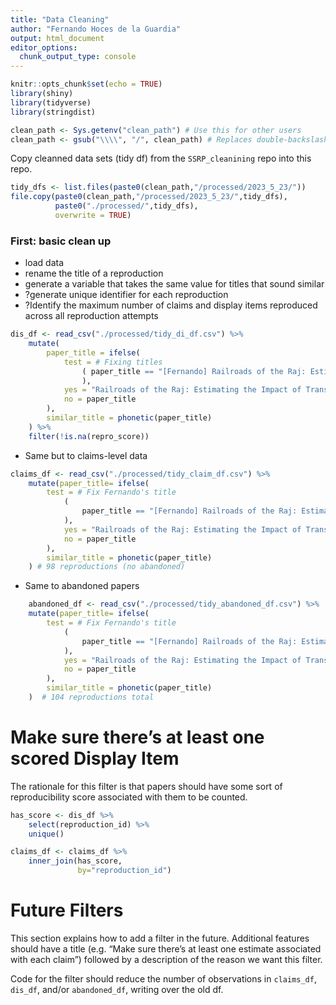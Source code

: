 ```yaml
---
title: "Data Cleaning"
author: "Fernando Hoces de la Guardia"
output: html_document
editor_options: 
  chunk_output_type: console
---
```


```r
knitr::opts_chunk$set(echo = TRUE)
library(shiny)
library(tidyverse)
library(stringdist)

clean_path <- Sys.getenv("clean_path") # Use this for other users
clean_path <- gsub("\\\\", "/", clean_path) # Replaces double-backslash with a single forward slash (only Window users should be affected)
```


Copy cleanned data sets (tidy df) from the `SSRP_cleanining` repo into this repo. 

```r
tidy_dfs <- list.files(paste0(clean_path,"/processed/2023_5_23/"))
file.copy(paste0(clean_path,"/processed/2023_5_23/",tidy_dfs), 
          paste0("./processed/",tidy_dfs),
          overwrite = TRUE)
```

### First: basic clean up  
- load data  
- rename the title of a reproduction  
- generate a variable that takes the same value for titles that sound similar  
- ?generate unique identifier for each reproduction  
- ?Identify the maximum number of claims and display items reproduced across all reproduction attempts

```r
dis_df <- read_csv("./processed/tidy_di_df.csv") %>%
    mutate(
        paper_title = ifelse(
            test = # Fixing titles
                ( paper_title == "[Fernando] Railroads of the Raj: Estimating the Impact of Transportation Infrastructure"
                ),
            yes = "Railroads of the Raj: Estimating the Impact of Transportation Infrastructure",
            no = paper_title
        ),
        similar_title = phonetic(paper_title)
    ) %>%
    filter(!is.na(repro_score))
```

- Same but to claims-level data

```r
claims_df <- read_csv("./processed/tidy_claim_df.csv") %>%
    mutate(paper_title= ifelse(
        test = # Fix Fernando's title
            (
                paper_title == "[Fernando] Railroads of the Raj: Estimating the Impact of Transportation Infrastructure"
            ),
            yes = "Railroads of the Raj: Estimating the Impact of Transportation Infrastructure",
            no = paper_title
        ),
        similar_title = phonetic(paper_title)
    ) # 98 reproductions (no abandoned)
```

- Same to abandoned papers

```r
    abandoned_df <- read_csv("./processed/tidy_abandoned_df.csv") %>%
    mutate(paper_title= ifelse(
        test = # Fix Fernando's title
            (
                paper_title == "[Fernando] Railroads of the Raj: Estimating the Impact of Transportation Infrastructure"
            ),
            yes = "Railroads of the Raj: Estimating the Impact of Transportation Infrastructure",
            no = paper_title
        ),
        similar_title = phonetic(paper_title)
    )  # 104 reproductions total
```

# Make sure there's at least one scored Display Item

The rationale for this filter is that papers should have some sort of reproducibility score associated with them to be counted.

```r
has_score <- dis_df %>%
    select(reproduction_id) %>%
    unique()

claims_df <- claims_df %>%
    inner_join(has_score,
               by="reproduction_id")
```


# Future Filters

This section explains how to add a filter in the future. Additional features should have a title (e.g. "Make sure there's at least one estimate associated with each claim") followed by a description of the reason we want this filter.

Code for the filter should reduce the number of observations in `claims_df`, `dis_df`, and/or `abandoned_df`, writing over the old df.


